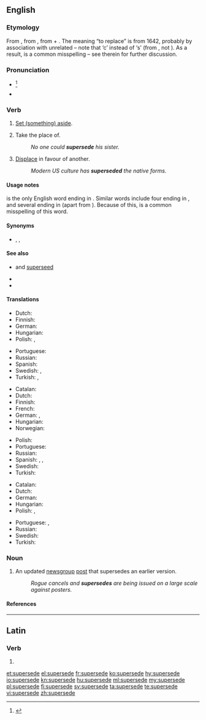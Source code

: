 ==English==

===Etymology===
From {{etyl|frm|en}} {{m|frm|superseder||postpone, defer}}, from {{etyl|la|en}} {{m|la|supersedeo|supersedere}}, from {{m|la|super||over}} + {{m|la|sedeo|sedere|to sit}}. The meaning “to replace” is from 1642, probably by association with unrelated {{m|en|precede}} – note that ‘c’ instead of ‘s’ (from {{m|la|cedere||to yield}}, not {{m|la|sedere||to sit}}). As a result, {{m|en|supercede}} is a common misspelling – see therein for further discussion.

===Pronunciation===
* {{IPA|/ˌsuːpəˈsiːd/|lang=en}}<ref>{{R:TheFreeDictionary}}</ref>
* {{rhymes|iːd|lang=en}}

===Verb===
{{en-verb|supersedes|superseding|superseded}}

# {{label|en|transitive}} [[set aside|Set (something) aside]].
# {{label|en|transitive}} Take the place of.
#: ''No one could '''supersede''' his sister.''
# {{label|en|transitive}} [[displace|Displace]] in favour of another.
#: ''Modern US culture has '''superseded''' the native forms.''

====Usage notes====
{{term||Supersede}} is the only English word ending in {{term||sede}}. Similar words include four ending in {{term||ceed}}, and several ending in {{term||cede}} (apart from {{m|en|seed}}). Because of this, {{m|en|supercede}} is a common misspelling of this word.

====Synonyms====
* {{sense|take the place of}} {{l|en|replace}}, {{l|en|supplant}}, {{l|en|usurp}}

====See also====
* {{l|en|supercede}} and [[superseed]] {{qualifier|common misspellings}}
* {{l|en|supersedure}}
* {{l|en|supersession}}

====Translations====
{{trans-top|Set aside}}
* Dutch: {{t|nl|opzij zetten}}
* Finnish: {{t+|fi|korvata}}
* German: {{t+|de|aufheben}}
* Hungarian: {{t+|hu|érvénytelenít}}
* Polish: {{t+|pl|odłożyć}}, {{t+|pl|unieważnić}}
{{trans-mid}}
* Portuguese: {{t+|pt|sobrepor}}
* Russian: {{t+|ru|смещать}}
* Spanish: {{t+|es|sobreseído}}
* Swedish: {{t|sv|avlysa}}, {{t+|sv|avskaffa}}
* Turkish: {{t+|tr|yürürlükten kaldırmak}}, {{t|tr|ilgâ etmek}}
{{trans-bottom}}

{{trans-top|Take the place of}}
* Catalan: {{t+|ca|substituir}}
* Dutch: {{t+|nl|vervangen}}
* Finnish: {{t+|fi|korvata}}
* French: {{t+|fr|supplanter}}
* German: {{t+|de|ablösen}}, {{t+|de|ersetzen}}
* Hungarian: {{t+|hu|helyettesít}}
* Norwegian: {{t|no|avløse}}
{{trans-mid}}
* Polish: {{t+|pl|zastąpić}}
* Portuguese: {{t+|pt|substituir}}
* Russian: {{t+|ru|замещать}}
* Spanish: {{t+|es|substituir}}, {{t+|es|sustituir}}, {{t+|es|suplantar}}
* Swedish: {{t+|sv|ersätta}}
* Turkish: {{t+|tr|yerine geçmek}}
{{trans-bottom}}

{{trans-top|Displace in favour of another}}
* Catalan: {{t+|ca|reemplaçar}}
* Dutch: {{t+|nl|verdringen}}
* German: {{t+|de|verdrängen}}
* Hungarian: {{t+|hu|kiszorít}}
* Polish: {{t+|pl|zastąpić}}, {{t+|pl|zamienić}}
{{trans-mid}}
* Portuguese: {{t+|pt|substituir}}, {{t+|pt|suplantar}}
* Russian: {{t+|ru|вытесня́ть}}
* Swedish: {{t|sv|tränga undan}}
* Turkish: {{t+|tr|ayağını kaydırmak}}
{{trans-bottom}}

===Noun===
{{en-noun}}

# {{label|en|Internet}} An updated [[newsgroup]] [[post]] that supersedes an earlier version.
#: ''Rogue cancels and '''supersedes''' are being issued on a large scale against posters.''

====References====
<references/>

----

==Latin==

===Verb===
{{la-verb-form|supersedē}}

# {{inflection of|supersedeō||2|s|pres|actv|impr|lang=la}}

[[et:supersede]]
[[el:supersede]]
[[fr:supersede]]
[[ko:supersede]]
[[hy:supersede]]
[[io:supersede]]
[[kn:supersede]]
[[hu:supersede]]
[[ml:supersede]]
[[my:supersede]]
[[pl:supersede]]
[[fi:supersede]]
[[sv:supersede]]
[[ta:supersede]]
[[te:supersede]]
[[vi:supersede]]
[[zh:supersede]]